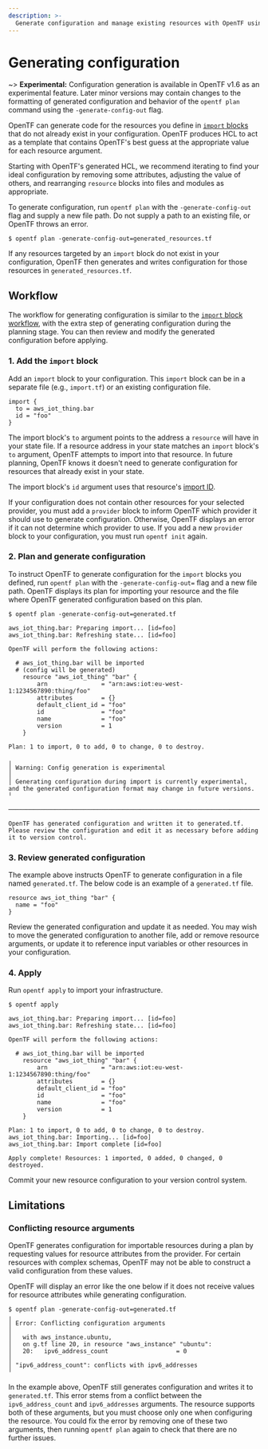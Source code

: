 ```yaml
---
description: >-
  Generate configuration and manage existing resources with OpenTF using configuration-driven import.
---
```


# Generating configuration

~> **Experimental:** Configuration generation is available in OpenTF v1.6 as an experimental feature. Later minor versions may contain changes to the formatting of generated configuration and behavior of the `opentf plan` command using the `-generate-config-out` flag.

OpenTF can generate code for the resources you define in [`import` blocks](/docs/language/import) that do not already exist in your configuration. OpenTF produces HCL to act as a template that contains OpenTF's best guess at the appropriate value for each resource argument.

Starting with OpenTF's generated HCL, we recommend iterating to find your ideal configuration by removing some attributes, adjusting the value of others, and rearranging `resource` blocks into files and modules as appropriate.

To generate configuration, run `opentf plan` with the `-generate-config-out` flag and supply a new file path. Do not supply a path to an existing file, or OpenTF throws an error.

```shell
$ opentf plan -generate-config-out=generated_resources.tf
```

If any resources targeted by an `import` block do not exist in your configuration, OpenTF then generates and writes configuration for those resources in `generated_resources.tf`.

## Workflow

The workflow for generating configuration is similar to the [`import` block workflow](/docs/language/import#plan-and-apply-an-import), with the extra step of generating configuration during the planning stage. You can then review and modify the generated configuration before applying.

### 1. Add the `import` block

Add an `import` block to your configuration. This `import` block can be in a separate file (e.g., `import.tf`) or an existing configuration file.

```hcl
import {
  to = aws_iot_thing.bar
  id = "foo"
}
```

The import block's `to` argument points to the address a `resource` will have in your state file. If a resource address in your state matches an `import` block's `to` argument, OpenTF attempts to import into that resource. In future planning, OpenTF knows it doesn't need to generate configuration for resources that already exist in your state.

The import block's `id` argument uses that resource's [import ID](/docs/language/import#import-id).

If your configuration does not contain other resources for your selected provider, you must add a `provider` block to inform OpenTF which provider it should use to generate configuration. Otherwise, OpenTF displays an error if it can not determine which provider to use.
If you add a new `provider` block to your configuration, you must run `opentf init` again.

### 2. Plan and generate configuration

To instruct OpenTF to generate configuration for the `import` blocks you defined, run `opentf plan` with the `-generate-config-out=` flag and a new file path. OpenTF displays its plan for importing your resource and the file where OpenTF generated configuration based on this plan.

```shell
$ opentf plan -generate-config-out=generated.tf

aws_iot_thing.bar: Preparing import... [id=foo]
aws_iot_thing.bar: Refreshing state... [id=foo]

OpenTF will perform the following actions:

  # aws_iot_thing.bar will be imported
  # (config will be generated)
    resource "aws_iot_thing" "bar" {
        arn               = "arn:aws:iot:eu-west-1:1234567890:thing/foo"
        attributes        = {}
        default_client_id = "foo"
        id                = "foo"
        name              = "foo"
        version           = 1
    }

Plan: 1 to import, 0 to add, 0 to change, 0 to destroy.

╷
│ Warning: Config generation is experimental
│ 
│ Generating configuration during import is currently experimental, and the generated configuration format may change in future versions.
╵

──────────────────────────────────────────────────────────────────────────────────────────────────────────────────────────────────────────────────

OpenTF has generated configuration and written it to generated.tf. Please review the configuration and edit it as necessary before adding it to version control.
```

### 3. Review generated configuration

The example above instructs OpenTF to generate configuration in a file named `generated.tf`. The below code is an example of a `generated.tf` file.

```hcl
resource aws_iot_thing "bar" {
  name = "foo"
}
```

Review the generated configuration and update it as needed. You may wish to move the generated configuration to another file, add or remove resource arguments, or update it to reference input variables or other resources in your configuration. 

### 4. Apply

Run `opentf apply` to import your infrastructure.

```shell
$ opentf apply

aws_iot_thing.bar: Preparing import... [id=foo]
aws_iot_thing.bar: Refreshing state... [id=foo]

OpenTF will perform the following actions:

  # aws_iot_thing.bar will be imported
    resource "aws_iot_thing" "bar" {
        arn               = "arn:aws:iot:eu-west-1:1234567890:thing/foo"
        attributes        = {}
        default_client_id = "foo"
        id                = "foo"
        name              = "foo"
        version           = 1
    }

Plan: 1 to import, 0 to add, 0 to change, 0 to destroy.
aws_iot_thing.bar: Importing... [id=foo]
aws_iot_thing.bar: Import complete [id=foo]

Apply complete! Resources: 1 imported, 0 added, 0 changed, 0 destroyed.

```

Commit your new resource configuration to your version control system.

## Limitations

### Conflicting resource arguments

OpenTF generates configuration for importable resources during a plan by requesting values for resource attributes from the provider. For certain resources with complex schemas, OpenTF may not be able to construct a valid configuration from these values.

OpenTF will display an error like the one below if it does not receive values for resource attributes while generating configuration.

```shell
$ opentf plan -generate-config-out=generated.tf
╷
│ Error: Conflicting configuration arguments
│ 
│   with aws_instance.ubuntu,
│   on g.tf line 20, in resource "aws_instance" "ubuntu":
│   20:   ipv6_address_count                   = 0
│ 
│ "ipv6_address_count": conflicts with ipv6_addresses
╵
```

In the example above, OpenTF still generates configuration and writes it to `generated.tf`. This error stems from a conflict between the `ipv6_address_count` and `ipv6_addresses` arguments. The resource supports both of these arguments, but you must choose only one when configuring the resource. You could fix the error by removing one of these two arguments, then running `opentf plan` again to check that there are no further issues.
